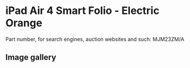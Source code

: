 
# iPad Air 4 Smart Folio - Electric Orange

Part number, for search engines, auction websites and such: MJM23ZM/A

## Image gallery

<div style={{ width: "768px" }}>
  <GalleryComponent
    images={[
      {
        original: "/everysource/MJM23.webp",
        thumbnail: "/everypreview/MJM23.webp",
      },
      {
        original: "/everysource/MJM23_AV1.webp",
        thumbnail: "/everypreview/MJM23_AV1.webp",
      },
      {
        original: "/everysource/MJM23_AV2.webp",
        thumbnail: "/everypreview/MJM23_AV2.webp",
      },
      {
        original: "/everysource/MJM23_AV3.webp",
        thumbnail: "/everypreview/MJM23_AV3.webp",
      },
      {
        original: "/everysource/MJM23_AV4.webp",
        thumbnail: "/everypreview/MJM23_AV4.webp",
      }
    ]}
  />
</div>